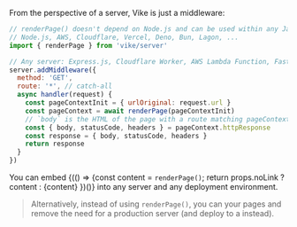 
From the perspective of a server, Vike is just a middleware:

```js
// renderPage() doesn't depend on Node.js and can be used within any JavaScript environment:
// Node.js, AWS, Cloudflare, Vercel, Deno, Bun, Lagon, ...
import { renderPage } from 'vike/server'

// Any server: Express.js, Cloudflare Worker, AWS Lambda Function, Fastify, Hono, Nitro, ...
server.addMiddleware({
  method: 'GET',
  route: '*', // catch-all
  async handler(request) {
    const pageContextInit = { urlOriginal: request.url }
    const pageContext = await renderPage(pageContextInit)
    // `body` is the HTML of the page with a route matching pageContextInit.urlOriginal
    const { body, statusCode, headers } = pageContext.httpResponse
    const response = { body, statusCode, headers }
    return response
  }
})
```

You can embed {(() => {const content = <code>renderPage()</code>; return props.noLink ? content : <Link href="/renderPage">{content}</Link> })()} into any server and any deployment environment.

> Alternatively, instead of using `renderPage()`, you can <Link text="pre-render" href="/pre-rendering" /> your pages and remove the need for a production server (and deploy to a <Link text="static host" href="/static-hosts" /> instead).
